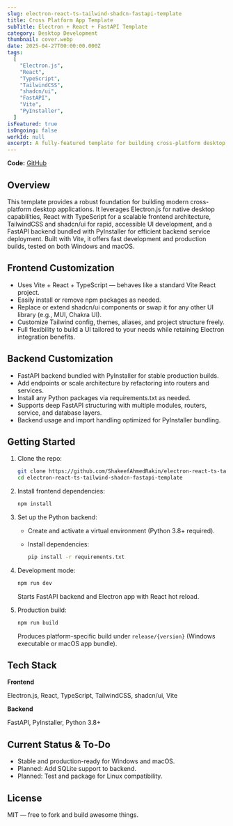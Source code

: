 ```yaml
---
slug: electron-react-ts-tailwind-shadcn-fastapi-template
title: Cross Platform App Template
subTitle: Electron + React + FastAPI Template
category: Desktop Development
thumbnail: cover.webp
date: 2025-04-27T00:00:00.000Z
tags:
  [
    "Electron.js",
    "React",
    "TypeScript",
    "TailwindCSS",
    "shadcn/ui",
    "FastAPI",
    "Vite",
    "PyInstaller",
  ]
isFeatured: true
isOngoing: false
workId: null
excerpt: A fully-featured template for building cross-platform desktop apps using Electron, React + TypeScript, TailwindCSS, shadcn/ui, and a FastAPI backend bundled with PyInstaller. Supports Windows and macOS.
---
```


**Code:** [GitHub](https://github.com/ShakeefAhmedRakin/electron-react-ts-tailwind-shadcn-fastapi-template)

## Overview

This template provides a robust foundation for building modern cross-platform desktop applications. It leverages Electron.js for native desktop capabilities, React with TypeScript for a scalable frontend architecture, TailwindCSS and shadcn/ui for rapid, accessible UI development, and a FastAPI backend bundled with PyInstaller for efficient backend service deployment. Built with Vite, it offers fast development and production builds, tested on both Windows and macOS.

## Frontend Customization

- Uses Vite + React + TypeScript — behaves like a standard Vite React project.
- Easily install or remove npm packages as needed.
- Replace or extend shadcn/ui components or swap it for any other UI library (e.g., MUI, Chakra UI).
- Customize Tailwind config, themes, aliases, and project structure freely.
- Full flexibility to build a UI tailored to your needs while retaining Electron integration benefits.

## Backend Customization

- FastAPI backend bundled with PyInstaller for stable production builds.
- Add endpoints or scale architecture by refactoring into routers and services.
- Install any Python packages via requirements.txt as needed.
- Supports deep FastAPI structuring with multiple modules, routers, service, and database layers.
- Backend usage and import handling optimized for PyInstaller bundling.

## Getting Started

1. Clone the repo:

   ```bash
   git clone https://github.com/ShakeefAhmedRakin/electron-react-ts-tailwind-shadcn-fastapi-template.git
   cd electron-react-ts-tailwind-shadcn-fastapi-template
   ```

2. Install frontend dependencies:

   ```bash
   npm install
   ```

3. Set up the Python backend:

   - Create and activate a virtual environment (Python 3.8+ required).
   - Install dependencies:

     ```bash
     pip install -r requirements.txt
     ```

4. Development mode:

   ```bash
   npm run dev
   ```

   Starts FastAPI backend and Electron app with React hot reload.

5. Production build:

   ```bash
   npm run build
   ```

   Produces platform-specific build under `release/{version}` (Windows executable or macOS app bundle).

## Tech Stack

**Frontend**

Electron.js, React, TypeScript, TailwindCSS, shadcn/ui, Vite

**Backend**

FastAPI, PyInstaller, Python 3.8+

## Current Status & To-Do

- Stable and production-ready for Windows and macOS.
- Planned: Add SQLite support to backend.
- Planned: Test and package for Linux compatibility.

## License

MIT — free to fork and build awesome things.
